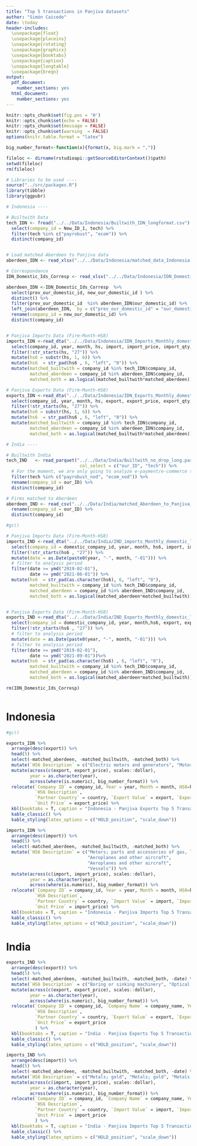 ```yaml
---
title: "Top 5 transactions in Panjiva datasets"
author: "Simón Caicedo"
date: \today
header-includes:
  \usepackage{float}
  \usepackage{placeins}
  \usepackage{rotating}
  \usepackage{graphicx}
  \usepackage{booktabs}
  \usepackage{caption}
  \usepackage{longtable}
  \usepackage{breqn}
output:
  pdf_document: 
    number_sections: yes
  html_document:
    number_sections: yes
---
```


```r
knitr::opts_chunk$set(fig.pos = 'H')
knitr::opts_chunk$set(echo = FALSE)
knitr::opts_chunk$set(message = FALSE)
knitr::opts_chunk$set(warning  = FALSE)
options(knitr.table.format = "latex")

big_number_format<-function(x){format(x, big.mark = ",")}

```



```r


fileloc <- dirname(rstudioapi::getSourceEditorContext()$path)
setwd(fileloc)
rm(fileloc)

# Libraries to be used ----
source("../src/packages.R")
library(tibble)
library(ggpubr)

# Indonesia ----

# Builtwith Data 
tech_IDN <- fread("../../Data/Indonesia/Builtwith_IDN_longformat.csv") %>% 
  select(company_id = New_ID_1, tech) %>% 
  filter(tech %in% c("payrobust", "ecom")) %>% 
  distinct(company_id)


# Load matched Aberdeen to Panjiva data 
aberdeen_IDN <- read_xlsx("../../Data/Indonesia/matched_data_Indonesia.xlsx") 

# Correspondance 
IDN_Domestic_Ids_Corresp <- read_xlsx("../../Data/Indonesia/IDN_Domestic_Ids_Corresp_update.xlsx")

aberdeen_IDN <-IDN_Domestic_Ids_Corresp  %>% 
  select(prev_our_domestic_id, new_our_domestic_id ) %>% 
  distinct() %>% 
  filter(prev_our_domestic_id  %in% aberdeen_IDN$our_domestic_id) %>% 
  left_join(aberdeen_IDN,  by = c("prev_our_domestic_id" = "our_domestic_id")) %>% 
  rename(company_id = new_our_domestic_id) %>% 
  distinct(company_id)


# Panjiva Imports Data (Firm-Month-HS8)
imports_IDN <-read_dta("../../Data/Indonesia/IDN_Imports_Monthly_domestic_level_dropdup.dta") %>% 
  select(company_id, year, month, hs, import, import_price, import_qty, country)%>% 
  filter(!str_starts(hs, "27")) %>% 
  mutate(hs6 = substr(hs, 1, 6)) %>%
  mutate(hs6  = str_pad(hs6 , 6, "left", "0")) %>% 
  mutate(matched_builtwith = company_id %in% tech_IDN$company_id, 
         matched_aberdeen = company_id %in% aberdeen_IDN$company_id, 
         matched_both = as.logical(matched_builtwith*matched_aberdeen))

# Panjiva Exports Data (Firm-Month-HS8)
exports_IDN <-read_dta("../../Data/Indonesia/IDN_Exports_Monthly_domestic_level_dropdup.dta") %>% 
  select(company_id, year, month, hs, export, export_price, export_qty, country)%>% 
  filter(!str_starts(hs, "27")) %>% 
  mutate(hs6 = substr(hs, 1, 6)) %>%
  mutate(hs6  = str_pad(hs6 , 6, "left", "0")) %>% 
  mutate(matched_builtwith = company_id %in% tech_IDN$company_id, 
         matched_aberdeen = company_id %in% aberdeen_IDN$company_id, 
         matched_both = as.logical(matched_builtwith*matched_aberdeen))

# India ----

# Builtwith India
tech_IND   <- read_parquet("../../Data/India/Builtwith_no_drop_long.parquet",
                            col_select = c("our_ID", "tech")) %>%
  # For the moment, we are only going to analyze e-payment/e-commerce technologies
  filter(tech %in% c("payrobust_nod", "ecom_nod")) %>%
  rename(company_id = our_ID) %>%
  distinct(company_id)

# Firms matched to Aberdeen
aberdeen_IND <- read_csv("../../Data/India/matched_Aberdeen_to_Panjiva_data_India_v2.csv") %>%
  rename(company_id = our_ID) %>%
  distinct(company_id)

#gc()

# Panjiva Imports Data (Firm-Month-HS8)
imports_IND <-read_dta("../../Data/India/IND_imports_Monthly_domestic_level_dropdup.dta") %>%
  select(company_id = domestic_company_id, year, month, hs6, import, import_price, country, import_qty, company_name = domestic_company_name) %>%
  filter(!str_starts(hs6 , "27")) %>%
  mutate(date = as.Date(paste0(year, "-", month, "-01"))) %>%
  # filter to analysis period
  filter(date >= ymd("2019-02-01"),
         date <= ymd("2021-06-01")) %>%
  mutate(hs6  = str_pad(as.character(hs6), 6, "left", "0"),
         matched_builtwith = company_id %in% tech_IND$company_id,
         matched_aberdeen = company_id %in% aberdeen_IND$company_id,
         matched_both = as.logical(matched_aberdeen*matched_builtwith))


# Panjiva Exports Data (Firm-Month-HS8)
exports_IND <-read_dta("../../Data/India/IND_Exports_Monthly_domestic_level_dropdup.dta") %>%
  select(company_id = domestic_company_id, year, month,hs6, export, export_price, country, export_qty, company_name = domestic_company_name) %>%
  filter(!str_starts(hs6 , "27")) %>%
  # filter to analysis period
  mutate(date = as.Date(paste0(year, "-", month, "-01"))) %>%
  # filter to analysis period
  filter(date >= ymd("2019-02-01"),
         date <= ymd("2021-09-01"))%>%
  mutate(hs6  = str_pad(as.character(hs6) , 6, "left", "0"),
         matched_builtwith = company_id %in% tech_IND$company_id,
         matched_aberdeen = company_id %in% aberdeen_IND$company_id,
         matched_both = as.logical(matched_aberdeen*matched_builtwith))

rm(IDN_Domestic_Ids_Corresp)



```

# Indonesia 

```r

#gc()

exports_IDN %>% 
  arrange(desc(export)) %>% 
  head(5) %>% 
  select(-matched_aberdeen, -matched_builtwith, -matched_both) %>% 
  mutate(`HS6 Description` = c("Electric motors and generators", "Motorcycles and cycles", "	Glycerol, crude", "Coal", "Rubber; new pneumatic tyres")) %>% 
  mutate(across(c(export, export_price), scales::dollar), 
         year = as.character(year),
         across(where(is.numeric), big_number_format)) %>% 
  relocate(`Company ID` = company_id, Year = year, Month = month, HS8=hs, HS6=hs6, 
           `HS6 Description`,
           `Partner Country` = country, `Export Value` = export, `Export Quantity` = export_qty,
           `Unit Price` = export_price) %>% 
  kbl(booktabs = T, caption = "Indonesia - Panjiva Exports Top 5 Transactions Value (USD)", centering = T) %>% 
  kable_classic() %>%
  kable_styling(latex_options = c("HOLD_position", "scale_down"))


```




```r


imports_IDN %>%
  arrange(desc(import)) %>%
  head(5) %>%
  select(-matched_aberdeen, -matched_builtwith, -matched_both) %>%
  mutate(`HS6 Description` = c("Meters; parts and accessories of gas, liquid, electricity supply or production meters", "Aeroplanes and other aircraft",
                               "Aeroplanes and other aircraft",
                               "Aeroplanes and other aircraft",
                               "Vessels")) %>%
  mutate(across(c(import, import_price), scales::dollar),
         year = as.character(year),
         across(where(is.numeric), big_number_format)) %>%
  relocate(`Company ID` = company_id, Year = year, Month = month, HS8=hs, HS6=hs6,
           `HS6 Description`,
           `Partner Country` = country, `Import Value` = import, `Import Quantity` = import_qty,
           `Unit Price` = import_price) %>%
  kbl(booktabs = T, caption = "Indonesia - Panjiva Imports Top 5 Transactions Value (USD)", centering = T) %>%
  kable_classic() %>%
  kable_styling(latex_options = c("HOLD_position", "scale_down"))


```


# India 

```r


exports_IND %>%
  arrange(desc(export)) %>%
  head(5) %>%
  select(-matched_aberdeen, -matched_builtwith, -matched_both, -date) %>%
  mutate(`HS6 Description` = c("Boring or sinking machinery", "Optical fibres, optical fibre bundles and cables", "Unissued banknotes, banknotes and similar securities issued by the government", "Spices", "Vessels")) %>%
  mutate(across(c(export, export_price), scales::dollar),
         year = as.character(year),
         across(where(is.numeric), big_number_format)) %>%
  relocate(`Company ID` = company_id, `Company Name` = company_name, Year = year, Month = month, HS6=hs6,
           `HS6 Description`,
           `Partner Country` = country, `Export Value` = export, `Export Quantity` = export_qty,
           `Unit Price` = export_price
           ) %>%
  kbl(booktabs = T, caption = "India - Panjiva Exports Top 5 Transactions Value (USD)", centering = T) %>%
  kable_classic() %>%
  kable_styling(latex_options = c("HOLD_position", "scale_down"))


```




```r


imports_IND %>%
  arrange(desc(import)) %>%
  head(5) %>%
  select(-matched_aberdeen, -matched_builtwith, -matched_both, -date) %>%
  mutate(`HS6 Description` = c("Metals; gold", "Metals; gold", "Metals; gold", "Metals; gold", "Metals; gold")) %>%
  mutate(across(c(import, import_price), scales::dollar),
         year = as.character(year),
         across(where(is.numeric), big_number_format)) %>%
  relocate(`Company ID` = company_id, `Company Name` = company_name, Year = year, Month = month, HS6=hs6,
           `HS6 Description`,
           `Partner Country` = country, `Import Value` = import, `Import Quantity` = import_qty,
           `Unit Price` = import_price
           ) %>%
  kbl(booktabs = T, caption = "India - Panjiva Imports Top 5 Transactions Value (USD)", centering = T) %>%
  kable_classic() %>%
  kable_styling(latex_options = c("HOLD_position", "scale_down"))


```
